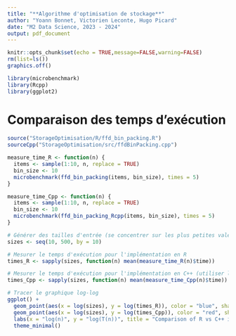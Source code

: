```yaml
---
title: "**Algorithme d'optimisation de stockage**"
author: "Yoann Bonnet, Victorien Leconte, Hugo Picard"
date: "M2 Data Science, 2023 - 2024"
output: pdf_document
---
```


```r
knitr::opts_chunk$set(echo = TRUE,message=FALSE,warning=FALSE)
rm(list=ls())
graphics.off()
```

```r
library(microbenchmark)
library(Rcpp)
library(ggplot2)
```

# Comparaison des temps d'exécution

```r
source("StorageOptimisation/R/ffd_bin_packing.R")
sourceCpp("StorageOptimisation/src/ffdBinPacking.cpp")

measure_time_R <- function(n) {
  items <- sample(1:10, n, replace = TRUE)
  bin_size <- 10
  microbenchmark(ffd_bin_packing(items, bin_size), times = 5)
}

measure_time_Cpp <- function(n) {
  items <- sample(1:10, n, replace = TRUE)  
  bin_size <- 10
  microbenchmark(ffd_bin_packing_Rcpp(items, bin_size), times = 5)
}

# Générer des tailles d'entrée (se concentrer sur les plus petites valeurs)
sizes <- seq(10, 500, by = 10)

# Mesurer le temps d'exécution pour l'implémentation en R
times_R <- sapply(sizes, function(n) mean(measure_time_R(n)$time))

# Mesurer le temps d'exécution pour l'implémentation en C++ (utiliser les mêmes tailles d'entrée)
times_Cpp <- sapply(sizes, function(n) mean(measure_time_Cpp(n)$time))
```

```r
# Tracer le graphique log-log
ggplot() +
  geom_point(aes(x = log(sizes), y = log(times_R)), color = "blue", shape = 1) +
  geom_point(aes(x = log(sizes), y = log(times_Cpp)), color = "red", shape = 1) +
  labs(x = "log(n)", y = "log(T(n))", title = "Comparison of R vs C++ implementation") +
  theme_minimal()
```


